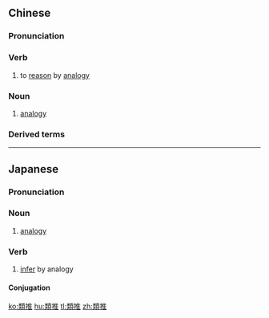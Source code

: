 {{also|类推}}
==Chinese==
{{zh-forms|s=类推}}

===Pronunciation===
{{zh-pron
|m=lèituī
|c=leoi6 teoi1
|mn=lūi-chhui/lūi-thui
|cat=v,n
}}

===Verb===
{{zh-verb}}

# to [[reason]] by [[analogy]]

===Noun===
{{zh-noun}}

# [[analogy]] {{gloss|a method of reasoning}}

===Derived terms===
{{zh-der|以此類推|類推作用}}

----

==Japanese==
{{ja-kanjitab|るい|すい|yomi=on}}

===Pronunciation===
{{ja-pron|るいすい|y=o}}

===Noun===
{{ja-noun|るいすい}}

# [[analogy]] {{gloss|a method of reasoning}}

===Verb===
{{ja-verb-suru|tr=trans|るいすい}}

# [[infer]] by analogy
#: {{ja-usex|類推されやすい暗証番号|るいすい され-やすい あんしょう ばんごう|a PIN that is easy to infer}}

====Conjugation====
{{ja-suru|るいすい}}

[[ko:類推]]
[[hu:類推]]
[[tl:類推]]
[[zh:類推]]